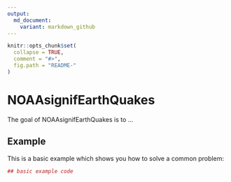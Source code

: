 ```yaml
---
output:
  md_document:
    variant: markdown_github
---
```


<!-- README.md is generated from README.Rmd. Please edit that file -->

```r
knitr::opts_chunk$set(
  collapse = TRUE,
  comment = "#>",
  fig.path = "README-"
)
```

# NOAAsignifEarthQuakes

The goal of NOAAsignifEarthQuakes is to ...

## Example

This is a basic example which shows you how to solve a common problem:

```r
## basic example code
```
